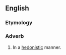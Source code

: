 ==English==

===Etymology===
{{suffix|en|hedonistic|ally}}

===Adverb===
{{en-adv}}

# In a [[hedonistic]] manner.
